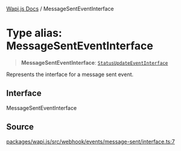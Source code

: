 [Wapi.js Docs](../README.mdx) / MessageSentEventInterface

# Type alias: MessageSentEventInterface

> **MessageSentEventInterface**: [`StatusUpdateEventInterface`](../interfaces/StatusUpdateEventInterface.mdx)

Represents the interface for a message sent event.

## Interface

MessageSentEventInterface

## Source

[packages/wapi.js/src/webhook/events/message-sent/interface.ts:7](https://github.com/sarthakjdev/wapi.js/blob/1b066ed4efaf997a4bb012da51514dfcb4165da6/packages/wapi.js/src/webhook/events/message-sent/interface.ts#L7)
